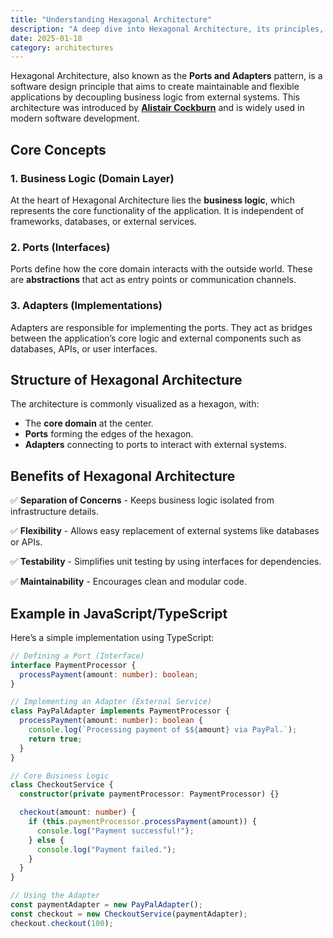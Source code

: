 ```yaml
---
title: "Understanding Hexagonal Architecture"
description: "A deep dive into Hexagonal Architecture, its principles, and how it helps in designing maintainable software."
date: 2025-01-18
category: architectures
---
```


Hexagonal Architecture, also known as the **Ports and Adapters** pattern, is a software design principle that aims to create maintainable and flexible applications by decoupling business logic from external systems. This architecture was introduced by **[Alistair Cockburn](https://en.wikipedia.org/wiki/Alistair_Cockburn)** and is widely used in modern software development.

## Core Concepts

### 1. Business Logic (Domain Layer)
At the heart of Hexagonal Architecture lies the **business logic**, which represents the core functionality of the application. It is independent of frameworks, databases, or external services.

### 2. Ports (Interfaces)
Ports define how the core domain interacts with the outside world. These are **abstractions** that act as entry points or communication channels.

### 3. Adapters (Implementations)
Adapters are responsible for implementing the ports. They act as bridges between the application’s core logic and external components such as databases, APIs, or user interfaces.

## Structure of Hexagonal Architecture

The architecture is commonly visualized as a hexagon, with:

- The **core domain** at the center.
- **Ports** forming the edges of the hexagon.
- **Adapters** connecting to ports to interact with external systems.

## Benefits of Hexagonal Architecture

✅ **Separation of Concerns** - Keeps business logic isolated from infrastructure details.

✅ **Flexibility** - Allows easy replacement of external systems like databases or APIs.

✅ **Testability** - Simplifies unit testing by using interfaces for dependencies.

✅ **Maintainability** - Encourages clean and modular code.

## Example in JavaScript/TypeScript

Here’s a simple implementation using TypeScript:

```typescript
// Defining a Port (Interface)
interface PaymentProcessor {
  processPayment(amount: number): boolean;
}

// Implementing an Adapter (External Service)
class PayPalAdapter implements PaymentProcessor {
  processPayment(amount: number): boolean {
    console.log(`Processing payment of $${amount} via PayPal.`);
    return true;
  }
}

// Core Business Logic
class CheckoutService {
  constructor(private paymentProcessor: PaymentProcessor) {}

  checkout(amount: number) {
    if (this.paymentProcessor.processPayment(amount)) {
      console.log("Payment successful!");
    } else {
      console.log("Payment failed.");
    }
  }
}

// Using the Adapter
const paymentAdapter = new PayPalAdapter();
const checkout = new CheckoutService(paymentAdapter);
checkout.checkout(100);
```
